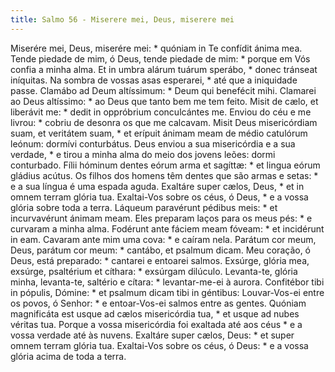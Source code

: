 ```yaml
---
title: Salmo 56 - Miserere mei, Deus, miserere mei
---
```


<div class="grid grid-cols-2 gap-5">
  <span class="text-justify">
    Miserére mei, Deus, miserére mei: * quóniam in Te confídit ánima mea.
  </span>
  <span class="text-justify">
    Tende piedade de mim, ó Deus, tende piedade de mim: * porque em Vós confia a
    minha alma.
  </span>
  <span class="text-justify">
    Et in umbra alárum tuárum sperábo, * donec tránseat iníquitas.
  </span>
  <span class="text-justify">
    Na sombra de vossas asas esperarei, * até que a iniquidade passe.
  </span>
  <span class="text-justify">
    Clamábo ad Deum altíssimum: * Deum qui benefécit mihi.
  </span>
  <span class="text-justify">
    Clamarei ao Deus altíssimo: * ao Deus que tanto bem me tem feito.
  </span>
  <span class="text-justify">
    Misit de cælo, et liberávit me: * dedit in oppróbrium conculcántes me.
  </span>
  <span class="text-justify">
    Enviou do céu e me livrou: * cobriu de desonra os que me calcavam.
  </span>
  <span class="text-justify">
    Misit Deus misericórdiam suam, et veritátem suam, * et erípuit ánimam meam
    de médio catulórum leónum: dormívi conturbátus.
  </span>
  <span class="text-justify">
    Deus enviou a sua misericórdia e a sua verdade, * e tirou a minha alma do
    meio dos jovens leões: dormi conturbado.
  </span>
  <span class="text-justify">
    Fílii hóminum dentes eórum arma et sagíttæ: * et lingua eórum gládius
    acútus.
  </span>
  <span class="text-justify">
    Os filhos dos homens têm dentes que são armas e setas: * e a sua língua é
    uma espada aguda.
  </span>
  <span class="text-justify">
    Exaltáre super cælos, Deus, * et in omnem terram glória tua.
  </span>
  <span class="text-justify">
    Exaltai-Vos sobre os céus, ó Deus, * e a vossa glória sobre toda a terra.
  </span>
  <span class="text-justify">
    Láqueum paravérunt pédibus meis: * et incurvavérunt ánimam meam.
  </span>
  <span class="text-justify">
    Eles preparam laços para os meus pés: * e curvaram a minha alma.
  </span>
  <span class="text-justify">
    Fodérunt ante fáciem meam fóveam: * et incidérunt in eam.
  </span>
  <span class="text-justify">
    Cavaram ante mim uma cova: * e caíram nela.
  </span>
  <span class="text-justify">
    Parátum cor meum, Deus, parátum cor meum: * cantábo, et psalmum dicam.
  </span>
  <span class="text-justify">
    Meu coração, ó Deus, está preparado: * cantarei e entoarei salmos.
  </span>
  <span class="text-justify">
    Exsúrge, glória mea, exsúrge, psaltérium et cíthara: * exsúrgam dilúculo.
  </span>
  <span class="text-justify">
    Levanta-te, glória minha, levanta-te, saltério e cítara: * levantar-me-ei à
    aurora.
  </span>
  <span class="text-justify">
    Confitébor tibi in pópulis, Dómine: * et psalmum dicam tibi in géntibus:
  </span>
  <span class="text-justify">
    Louvar-Vos-ei entre os povos, ó Senhor: * e entoar-Vos-ei salmos entre as
    gentes.
  </span>
  <span class="text-justify">
    Quóniam magnificáta est usque ad cælos misericórdia tua, * et usque ad nubes
    véritas tua.
  </span>
  <span class="text-justify">
    Porque a vossa misericórdia foi exaltada até aos céus * e a vossa verdade
    até às nuvens.
  </span>
  <span class="text-justify">
    Exaltáre super cælos, Deus: * et super omnem terram glória tua.
  </span>
  <span class="text-justify">
    Exaltai-Vos sobre os céus, ó Deus: * e a vossa glória acima de toda a terra.
  </span>
</div>
